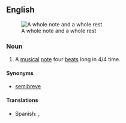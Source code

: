 {{wikipedia}}
==English==
[[Image:Whole note and rest.svg|thumb|right|A whole note and a whole rest]]

===Noun===
{{en-noun}}

# {{music}} A [[musical]] [[note]] four [[beat]]s long in 4/4 time.

====Synonyms====
* {{italbrac|UK}} [[semibreve]]

====Translations====
{{trans-top|musical note four beats long}}
* Spanish: {{t-|es|semibreve|f}}, {{t-|es|redonda|f}}
{{trans-mid}}
{{trans-bottom}}